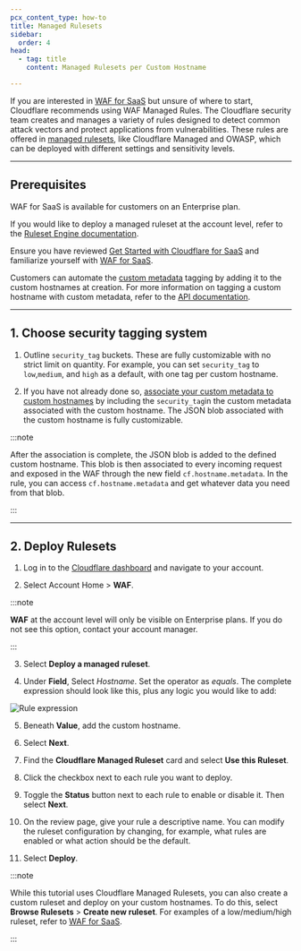 ```yaml
---
pcx_content_type: how-to
title: Managed Rulesets
sidebar:
  order: 4
head:
  - tag: title
    content: Managed Rulesets per Custom Hostname

---
```


If you are interested in [WAF for SaaS](/cloudflare-for-platforms/cloudflare-for-saas/security/waf-for-saas/) but unsure of where to start, Cloudflare recommends using WAF Managed Rules. The Cloudflare security team creates and manages a variety of rules designed to detect common attack vectors and protect applications from vulnerabilities. These rules are offered in [managed rulesets](/waf/managed-rules/), like Cloudflare Managed and OWASP, which can be deployed with different settings and sensitivity levels.

***

## Prerequisites

WAF for SaaS is available for customers on an Enterprise plan.

If you would like to deploy a managed ruleset at the account level, refer to the [Ruleset Engine documentation](/ruleset-engine/managed-rulesets/deploy-managed-ruleset/).

Ensure you have reviewed [Get Started with Cloudflare for SaaS](/cloudflare-for-platforms/cloudflare-for-saas/start/getting-started/) and familiarize yourself with [WAF for SaaS](/cloudflare-for-platforms/cloudflare-for-saas/security/waf-for-saas/).

Customers can automate the [custom metadata](/cloudflare-for-platforms/cloudflare-for-saas/domain-support/custom-metadata/) tagging by adding it to the custom hostnames at creation. For more information on tagging a custom hostname with custom metadata, refer to the [API documentation](/api/operations/custom-hostname-for-a-zone-edit-custom-hostname).

***

## 1. Choose security tagging system

1. Outline `security_tag` buckets. These are fully customizable with no strict limit on quantity. For example, you can set `security_tag` to `low`,`medium`, and `high` as a default, with one tag per custom hostname.

2. If you have not already done so, [associate your custom metadata to custom hostnames](/cloudflare-for-platforms/cloudflare-for-saas/security/waf-for-saas#step-1---associate-custom-metadata-to-a-custom-hostname) by including the `security_tag`in the custom metadata associated with the custom hostname. The JSON blob associated with the custom hostname is fully customizable.

:::note


After the association is complete, the JSON blob is added to the defined custom hostname. This blob is then associated to every incoming request and exposed in the WAF through the new field `cf.hostname.metadata`. In the rule, you can access `cf.hostname.metadata` and get whatever data you need from that blob.


:::

***

## 2. Deploy Rulesets

1. Log in to the [Cloudflare dashboard](https://dash.cloudflare.com/) and navigate to your account.

2. Select Account Home > **WAF**.

:::note


**WAF** at the account level will only be visible on Enterprise plans. If you do not see this option, contact your account manager.


:::

3. Select **Deploy a managed ruleset**.

4. Under **Field**, Select *Hostname*. Set the operator as *equals*. The complete expression should look like this, plus any logic you would like to add:

![Rule expression](~/assets/images/cloudflare-for-platforms/rule-expression.png)

5. Beneath **Value**, add the custom hostname.

6. Select **Next**.

7. Find the **Cloudflare Managed Ruleset** card and select **Use this Ruleset**.

8. Click the checkbox next to each rule you want to deploy.

9. Toggle the **Status** button next to each rule to enable or disable it. Then select **Next**.

10. On the review page, give your rule a descriptive name. You can modify the ruleset configuration by changing, for example, what rules are enabled or what action should be the default.

11. Select **Deploy**.

:::note


While this tutorial uses Cloudflare Managed Rulesets, you can also create a custom ruleset and deploy on your custom hostnames. To do this, select **Browse Rulesets** > **Create new ruleset**. For examples of a low/medium/high ruleset, refer to [WAF for SaaS](/cloudflare-for-platforms/cloudflare-for-saas/security/waf-for-saas/).


:::
